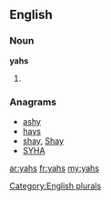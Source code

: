 ==English==

===Noun===
'''yahs'''

# {{plural of|[[yah]]}}

===Anagrams===
* [[ashy#English|ashy]]
* [[hays#English|hays]]
* [[shay#English|shay]], [[Shay#English|Shay]]
* [[SYHA#English|SYHA]]

[[Category:English plurals]]

[[ar:yahs]]
[[fr:yahs]]
[[my:yahs]]